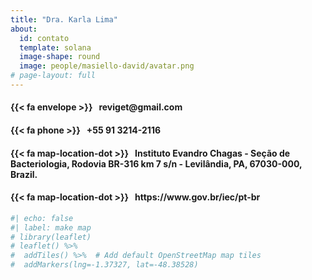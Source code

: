 ```yaml
---
title: "Dra. Karla Lima"
about: 
  id: contato
  template: solana
  image-shape: round
  image: people/masiello-david/avatar.png
# page-layout: full
---
```




:::{#contato}

#### {{< fa envelope >}} &nbsp; reviget@gmail.com

#### {{< fa phone >}} &nbsp; +55 91 3214-2116

#### {{< fa map-location-dot >}} &nbsp; Instituto Evandro Chagas - Seção de Bacteriologia, Rodovia BR-316 km 7 s/n - Levilândia, PA, 67030-000, Brazil.

#### {{< fa map-location-dot >}} &nbsp; https://www.gov.br/iec/pt-br


:::


```r
#| echo: false
#| label: make map
# library(leaflet)
# leaflet() %>%
#  addTiles() %>%  # Add default OpenStreetMap map tiles
#  addMarkers(lng=-1.37327, lat=-48.38528)
```

<br>
